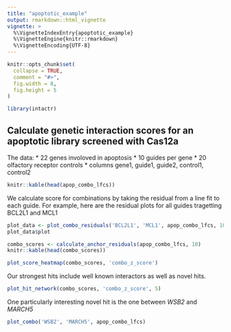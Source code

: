 ```yaml
---
title: "apoptotic_example"
output: rmarkdown::html_vignette
vignette: >
  %\VignetteIndexEntry{apoptotic_example}
  %\VignetteEngine{knitr::rmarkdown}
  %\VignetteEncoding{UTF-8}
---
```


```r
knitr::opts_chunk$set(
  collapse = TRUE,
  comment = "#>",
  fig.width = 8,
  fig.height = 5
)
```

```r
library(intactr)
```

## Calculate genetic interaction scores for an apoptotic library screened with Cas12a

The data: 
* 22 genes involoved in apoptosis
* 10 guides per gene
* 20 olfactory receptor controls
* columns gene1, guide1, guide2, control1, control2

```r
knitr::kable(head(apop_combo_lfcs))
```

We calculate score for combinations by taking the residual from a line fit to each guide. For example, here are the residual plots for all guides tragetting BCL2L1 and MCL1

```r
plot_data <- plot_combo_residuals('BCL2L1', 'MCL1', apop_combo_lfcs, 10)
plot_data$plot
```

```r
combo_scores <- calculate_anchor_residuals(apop_combo_lfcs, 10)
knitr::kable(head(combo_scores))
```

```r
plot_score_heatmap(combo_scores, 'combo_z_score')
```

Our strongest hits include well known interactors as well as novel hits. 

```r

plot_hit_network(combo_scores, 'combo_z_score', 5)
```

One particularly interesting novel hit is the one between *WSB2* and *MARCH5*

```r
plot_combo('WSB2', 'MARCH5', apop_combo_lfcs)
```



